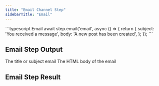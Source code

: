 ```yaml
---
title: "Email Channel Step"
sidebarTitle: "Email"
---
```


<RequestExample>
    ```typescript Email
    await step.email('email', async () => {
        return {
            subject: 'You received a message',
            body: 'A new post has been created',
        };
    });
    ```
</RequestExample>

## Email Step Output

<ParamField path="subject" type="string" required>
  The title or subject email
</ParamField>

<ParamField path="body" type="string" required>
  The HTML body of the email
</ParamField>

## Email Step Result
